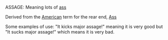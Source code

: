 ASSAGE: Meaning lots of [[ass]]

Derived from the [[American]] term for the rear end, [[Ass]]

Some examples of use:
"It kicks major assage!" meaning it is very good but
"It sucks major assage!" which means it is very bad.